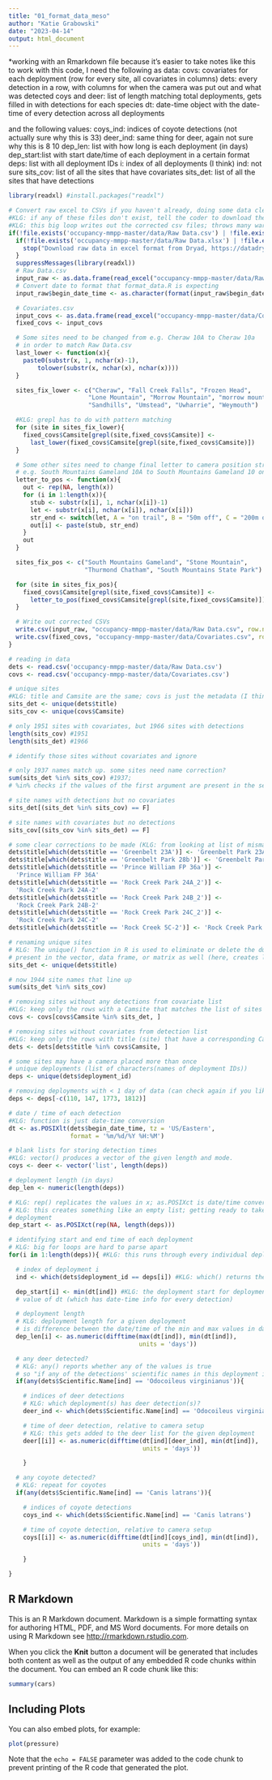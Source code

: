 ```yaml
---
title: "01_format_data_meso"
author: "Katie Grabowski"
date: "2023-04-14"
output: html_document
---
```

*working with an Rmarkdown file because it's easier to take notes like this
to work with this code, I need the following as data:
covs: covariates for each deployment (row for every site, all covariates in columns)
dets: every detection in a row, with columns for when the camera was put out and what was detected
coys and deer: list of length matching total deployments, gets filled in with detections for each species
dt: date-time object with the date-time of every detection across all deployments

and the following values:
coys_ind: indices of coyote detections (not actually sure why this is 33)
deer_ind: same thing for deer, again not sure why this is 8 10
dep_len: list with how long is each deployment (in days)
dep_start:list with start date/time of each deployment in a certain format
deps: list with all deployment IDs
i: index of all deployments (I think)
ind: not sure
sits_cov: list of all the sites that have covariates
sits_det: list of all the sites that have detections

```r
library(readxl) #install.packages("readxl")

# Convert raw excel to CSVs if you haven't already, doing some data cleanup
#KLG: if any of these files don't exist, tell the coder to download them
#KLG: this big loop writes out the corrected csv files; throws many warnings for me
if(!file.exists('occupancy-mmpp-master/data/Raw Data.csv') | !file.exists('occupancy-mmpp-master/data/Covariates.csv')){
  if(!file.exists('occupancy-mmpp-master/data/Raw Data.xlsx') | !file.exists('occupancy-mmpp-master/data/Covariates.xlsx')){
    stop("Download raw data in excel format from Dryad, https://datadryad.org/stash/dataset/doi:10.5061%2Fdryad.gv1dq")
  }
  suppressMessages(library(readxl))
  # Raw Data.csv
  input_raw <- as.data.frame(read_excel("occupancy-mmpp-master/data/Raw Data.xlsx"))
  # Convert date to format that format_data.R is expecting
  input_raw$begin_date_time <- as.character(format(input_raw$begin_date_time, '%m/%d/%Y %H:%M'))

  # Covariates.csv
  input_covs <- as.data.frame(read_excel("occupancy-mmpp-master/data/Covariates.xlsx"))
  fixed_covs <- input_covs

  # Some sites need to be changed from e.g. Cheraw 10A to Cheraw 10a
  # in order to match Raw Data.csv
  last_lower <- function(x){
    paste0(substr(x, 1, nchar(x)-1),
        tolower(substr(x, nchar(x), nchar(x))))
  }

  sites_fix_lower <- c("Cheraw", "Fall Creek Falls", "Frozen Head",
                      "Lone Mountain", "Morrow Mountain", "morrow mountain",
                      "Sandhills", "Umstead", "Uwharrie", "Weymouth")

  #KLG: grepl has to do with pattern matching
  for (site in sites_fix_lower){
    fixed_covs$Camsite[grepl(site,fixed_covs$Camsite)] <-
      last_lower(fixed_covs$Camsite[grepl(site,fixed_covs$Camsite)])
  }

  # Some other sites need to change final letter to camera position string
  # e.g. South Mountains Gameland 10A to South Mountains Gameland 10 on trail
  letter_to_pos <- function(x){
    out <- rep(NA, length(x))
    for (i in 1:length(x)){
      stub <- substr(x[i], 1, nchar(x[i])-1)
      let <- substr(x[i], nchar(x[i]), nchar(x[i]))
      str_end <- switch(let, A = "on trail", B = "50m off", C = "200m off")
      out[i] <- paste(stub, str_end)
    }
    out
  }

  sites_fix_pos <- c("South Mountains Gameland", "Stone Mountain",
                     "Thurmond Chatham", "South Mountains State Park")

  for (site in sites_fix_pos){
    fixed_covs$Camsite[grepl(site,fixed_covs$Camsite)] <-
      letter_to_pos(fixed_covs$Camsite[grepl(site,fixed_covs$Camsite)])
  }

  # Write out corrected CSVs
  write.csv(input_raw, "occupancy-mmpp-master/data/Raw Data.csv", row.names=FALSE, na="")
  write.csv(fixed_covs, "occupancy-mmpp-master/data/Covariates.csv", row.names=FALSE)
}

# reading in data
dets <- read.csv('occupancy-mmpp-master/data/Raw Data.csv')
covs <- read.csv('occupancy-mmpp-master/data/Covariates.csv')

# unique sites
#KLG: title and Camsite are the same; covs is just the metadata (I think)
sits_det <- unique(dets$title)
sits_cov <- unique(covs$Camsite)

# only 1951 sites with covariates, but 1966 sites with detections
length(sits_cov) #1951
length(sits_det) #1966

# identify those sites without covariates and ignore

# only 1937 names match up. some sites need name correction?
sum(sits_det %in% sits_cov) #1937; 
# %in% checks if the values of the first argument are present in the second argument 

# site names with detections but no covariates
sits_det[(sits_det %in% sits_cov) == F]

# site names with covariates but no detections
sits_cov[(sits_cov %in% sits_det) == F]

# some clear corrections to be made (KLG: from looking at list of mismatched sites)
dets$title[which(dets$title == 'Greenbelt 23A')] <- 'Greenbelt Park 23A'
dets$title[which(dets$title == 'Greenbelt Park 28b')] <- 'Greenbelt Park 28B'
dets$title[which(dets$title == 'Prince William FP 36a')] <-
  'Prince William FP 36A'
dets$title[which(dets$title == 'Rock Creek Park 24A_2')] <-
  'Rock Creek Park 24A-2'
dets$title[which(dets$title == 'Rock Creek Park 24B_2')] <-
  'Rock Creek Park 24B-2'
dets$title[which(dets$title == 'Rock Creek Park 24C_2')] <-
  'Rock Creek Park 24C-2'
dets$title[which(dets$title == 'Rock Creek 5C-2')] <- 'Rock Creek Park 5C-2'

# renaming unique sites
# KLG: The unique() function in R is used to eliminate or delete the duplicate values or the rows 
# present in the vector, data frame, or matrix as well (here, creates list of unique sites)
sits_det <- unique(dets$title)

# now 1944 site names that line up
sum(sits_det %in% sits_cov) 

# removing sites without any detections from covariate list
#KLG: keep only the rows with a Camsite that matches the list of sites with detections
covs <- covs[covs$Camsite %in% sits_det, ]

# removing sites without covariates from detection list
#KLG: keep only the rows with title (site) that have a corresponding Camsite in the detection list
dets <- dets[dets$title %in% covs$Camsite, ]

# some sites may have a camera placed more than once
# unique deployments (list of characters(names of deployment IDs))
deps <- unique(dets$deployment_id)

# removing deployments with < 1 day of data (can check again if you like)
deps <- deps[-c(110, 147, 1773, 1812)]

# date / time of each detection
#KLG: function is just date-time conversion
dt <- as.POSIXlt(dets$begin_date_time, tz = 'US/Eastern',
                 format = '%m/%d/%Y %H:%M')

# blank lists for storing detection times
#KLG: vector() produces a vector of the given length and mode.
coys <- deer <- vector('list', length(deps))

# deployment length (in days)
dep_len <- numeric(length(deps))

# KLG: rep() replicates the values in x; as.POSIXct is date/time conversion again
# KLG: this creates something like an empty list; getting ready to take the start date of every
# deployment
dep_start <- as.POSIXct(rep(NA, length(deps)))

# identifying start and end time of each deployment
# KLG: big for loops are hard to parse apart
for(i in 1:length(deps)){ #KLG: this runs through every individual deployment

  # index of deployment i
  ind <- which(dets$deployment_id == deps[i]) #KLG: which() returns the position or the index of the value which satisfies the given condition

  dep_start[i] <- min(dt[ind]) #KLG: the deployment start for deployment i is the minimum
  # value of dt (which has date-time info for every detection)

  # deployment length
  # KLG: deployment length for a given deployment
  # is difference between the date/time of the min and max values in days
  dep_len[i] <- as.numeric(difftime(max(dt[ind]), min(dt[ind]),
                                    units = 'days'))

  # any deer detected?
  # KLG: any() reports whether any of the values is true
  # so "if any of the detections' scientific names in this deployment is deer", then do something
  if(any(dets$Scientific.Name[ind] == 'Odocoileus virginianus')){

    # indices of deer detections
    # KLG: which deployment(s) has deer detection(s)?
    deer_ind <- which(dets$Scientific.Name[ind] == 'Odocoileus virginianus')

    # time of deer detection, relative to camera setup
    # KLG: this gets added to the deer list for the given deployment
    deer[[i]] <- as.numeric(difftime(dt[ind][deer_ind], min(dt[ind]),
                                     units = 'days'))

    }

  # any coyote detected?
  # KLG: repeat for coyotes
  if(any(dets$Scientific.Name[ind] == 'Canis latrans')){

    # indices of coyote detections
    coys_ind <- which(dets$Scientific.Name[ind] == 'Canis latrans')

    # time of coyote detection, relative to camera setup
    coys[[i]] <- as.numeric(difftime(dt[ind][coys_ind], min(dt[ind]),
                                     units = 'days'))

    }

}
```

## R Markdown

This is an R Markdown document. Markdown is a simple formatting syntax for authoring HTML, PDF, and MS Word documents. For more details on using R Markdown see <http://rmarkdown.rstudio.com>.

When you click the **Knit** button a document will be generated that includes both content as well as the output of any embedded R code chunks within the document. You can embed an R code chunk like this:

```r
summary(cars)
```

## Including Plots

You can also embed plots, for example:

```r
plot(pressure)
```

Note that the `echo = FALSE` parameter was added to the code chunk to prevent printing of the R code that generated the plot.
